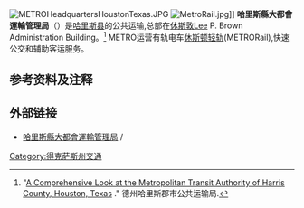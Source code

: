 [[Image:METROHeadquartersHoustonTexas.JPG|thumb]]
[[File:MetroRail.jpg|thumb]]]]
'''哈里斯縣大都會運輸管理局'''（{{lang-en|Metropolitan Transit Authority of Harris County}}）是[[哈里斯县_(德克萨斯州)|哈里斯县]]的公共运输,总部在[[休斯敦|休斯敦]]Lee P. Brown Administration Building。<ref name="Comprehensive">"[http://www.ridemetro.org/AboutUs/Default.aspx A Comprehensive Look at the Metropolitan Transit Authority of Harris County, Houston, Texas] {{Wayback|url=http://www.ridemetro.org/AboutUs/Default.aspx |date=20090524073342 }}." 德州哈里斯郡市公共运输局.</ref> METRO运营有轨电车[[休斯顿轻轨|休斯顿轻轨]](METRORail),快速公交和辅助客运服务。

==参考资料及注释==
<references/>

==外部链接==
{{Commonscat|Metropolitan Transit Authority of Harris County, Texas}}
* [http://www.ridemetro.org 哈里斯縣大都會運輸管理局]{{WebCite|url=https://www.webcitation.org/6FCF0ysXc?url=http://www.ridemetro.org/ |date=20130317224331 |dateformat=iso }} {{en}}/{{es}}

[[Category:得克萨斯州交通|Category:得克萨斯州交通]]